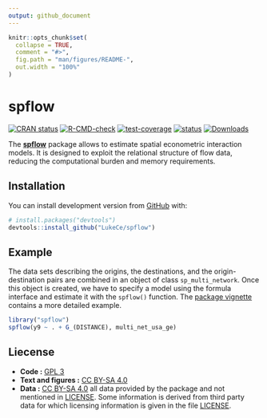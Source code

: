 ```yaml
---
output: github_document
---
```


<!-- README.md is generated from README.Rmd. Please edit that file -->

```r
knitr::opts_chunk$set(
  collapse = TRUE,
  comment = "#>",
  fig.path = "man/figures/README-",
  out.width = "100%"
)
```

# spflow

<!-- badges: start -->
[![CRAN status](https://www.r-pkg.org/badges/version/spflow)](https://CRAN.R-project.org/package=spflow)
[![R-CMD-check](https://github.com/LukeCe/spflow/workflows/R-CMD-check/badge.svg)](https://github.com/LukeCe/spflow/actions)
[![test-coverage](https://codecov.io/gh/LukeCe/spflow/branch/master/graph/badge.svg)](https://github.com/LukeCe/spflow/actions)
[![status](https://tinyverse.netlify.com/badge/spflow)](https://CRAN.R-project.org/package=spflow)
[![Downloads](http://cranlogs.r-pkg.org/badges/spflow?color=brightgreen)](http://www.r-pkg.org/pkg/spflow)
<!-- badges: end -->


The [**spflow**](https://lukece.github.io/spflow/) package allows to estimate spatial econometric interaction models.
It is designed to exploit the relational structure of flow data, reducing the computational burden and memory requirements.

## Installation

<!-- You can install the released version of spflow from [CRAN](https://CRAN.R-project.org) with: -->

<!-- ``` r -->
<!-- install.packages("spflow") -->
<!-- ``` -->

<!-- And the  -->
You can install development version from [GitHub](https://github.com/) with:

``` r
# install.packages("devtools")
devtools::install_github("LukeCe/spflow")
```

## Example

The data sets describing the origins, the destinations, and the origin-destination pairs are combined in an object of class `sp_multi_network`.
Once this object is created, we have to specify a model using the formula interface and estimate it with the `spflow()` function. 
The [package vignette](https://lukece.github.io/spflow/articles/paris_commute_flows.html) contains a more detailed example.


```r
library("spflow")
spflow(y9 ~ . + G_(DISTANCE), multi_net_usa_ge)
```


## Liecense

  *   **Code :** [GPL 3](https://www.r-project.org/Licenses/GPL-3)  
  *   **Text and figures :** [CC BY-SA 4.0](https://www.r-project.org/Licenses/CC-BY-SA-4.0)  
  *   **Data :** [CC BY-SA 4.0](https://www.r-project.org/Licenses/CC-BY-SA-4.0) all data provided by the package and not mentioned in [LICENSE](LICENSE). Some information is derived from third party data for which licensing information is given in the file [LICENSE](LICENSE).
